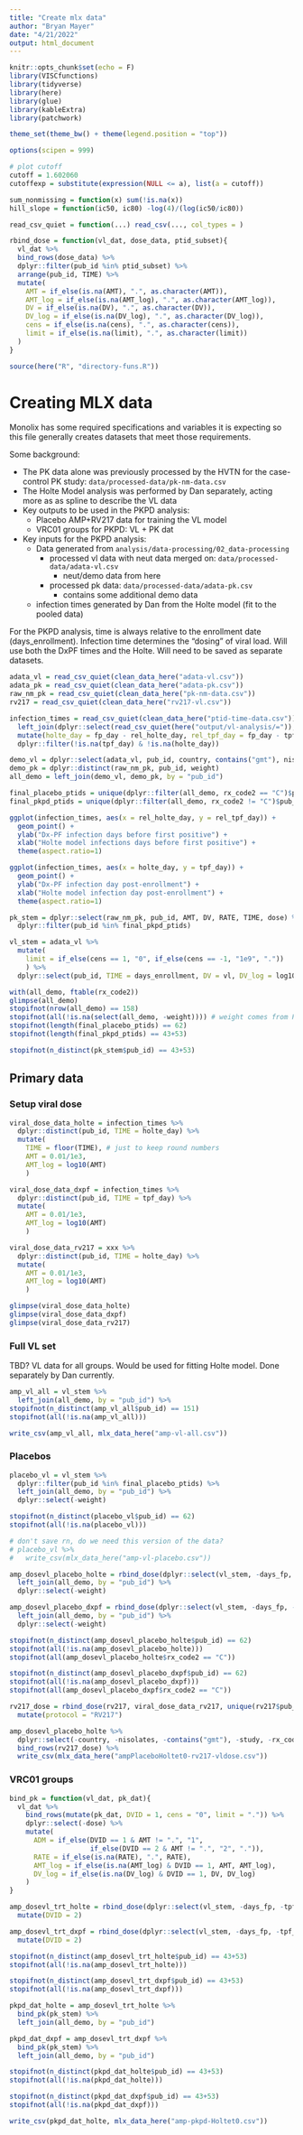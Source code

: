 ```yaml
---
title: "Create mlx data"
author: "Bryan Mayer"
date: "4/21/2022"
output: html_document
---
```


```r

knitr::opts_chunk$set(echo = F)
library(VISCfunctions)
library(tidyverse)
library(here)
library(glue)
library(kableExtra)
library(patchwork)

theme_set(theme_bw() + theme(legend.position = "top"))

options(scipen = 999)

# plot cutoff
cutoff = 1.602060
cutoffexp = substitute(expression(NULL <= a), list(a = cutoff))

sum_nonmissing = function(x) sum(!is.na(x))
hill_slope = function(ic50, ic80) -log(4)/(log(ic50/ic80))

read_csv_quiet = function(...) read_csv(..., col_types = )

rbind_dose = function(vl_dat, dose_data, ptid_subset){
  vl_dat %>%
  bind_rows(dose_data) %>%
  dplyr::filter(pub_id %in% ptid_subset) %>%
  arrange(pub_id, TIME) %>%
  mutate(
    AMT = if_else(is.na(AMT), ".", as.character(AMT)),
    AMT_log = if_else(is.na(AMT_log), ".", as.character(AMT_log)),
    DV = if_else(is.na(DV), ".", as.character(DV)),
    DV_log = if_else(is.na(DV_log), ".", as.character(DV_log)),
    cens = if_else(is.na(cens), ".", as.character(cens)),
    limit = if_else(is.na(limit), ".", as.character(limit))
  )
}

```


```r

source(here("R", "directory-funs.R"))
```

# Creating MLX data

Monolix has some required specifications and variables it is expecting so this file generally creates datasets that meet those requirements. 

Some background:

- The PK data alone was previously processed by the HVTN for the case-control PK study: `data/processed-data/pk-nm-data.csv`
- The Holte Model analysis was performed by Dan separately, acting more as as spline to describe the VL data
- Key outputs to be used in the PKPD analysis:
  - Placebo AMP+RV217 data for training the VL model
  - VRC01 groups for PKPD: VL + PK dat 
- Key inputs for the PKPD analysis:
  - Data generated from `analysis/data-processing/02_data-processing`
    - processed vl data with neut data merged on: `data/processed-data/adata-vl.csv`
      - neut/demo data from here
    - processed pk data: `data/processed-data/adata-pk.csv`
      - contains some additional demo data
  - infection times generated by Dan from the Holte model (fit to the pooled data)

For the PKPD analysis, time is always relative to the enrollment date (days_enrollment). Infection time determines the "dosing" of viral load. Will use both the DxPF times and the Holte. Will need to be saved as separate datasets.
    
    
```r
adata_vl = read_csv_quiet(clean_data_here("adata-vl.csv"))
adata_pk = read_csv_quiet(clean_data_here("adata-pk.csv"))
raw_nm_pk = read_csv_quiet(clean_data_here("pk-nm-data.csv"))
rv217 = read_csv_quiet(clean_data_here("rv217-vl.csv"))

infection_times = read_csv_quiet(clean_data_here("ptid-time-data.csv")) %>% dplyr::select(pub_id, tpf_day, fp_day) %>%
  left_join(dplyr::select(read_csv_quiet(here("output/vl-analysis/=")), pub_id = id, rel_holte_day = initT_mode), by = "pub_id") %>%
  mutate(holte_day = fp_day - rel_holte_day, rel_tpf_day = fp_day - tpf_day) %>%
  dplyr::filter(!is.na(tpf_day) & !is.na(holte_day))

demo_vl = dplyr::select(adata_vl, pub_id, country, contains("gmt"), nisolates, protocol, study, rx_code2) %>% distinct()
demo_pk = dplyr::distinct(raw_nm_pk, pub_id, weight)
all_demo = left_join(demo_vl, demo_pk, by = "pub_id")

final_placebo_ptids = unique(dplyr::filter(all_demo, rx_code2 == "C")$pub_id)
final_pkpd_ptids = unique(dplyr::filter(all_demo, rx_code2 != "C")$pub_id)

```


```r

ggplot(infection_times, aes(x = rel_holte_day, y = rel_tpf_day)) +
  geom_point() +
  ylab("Dx-PF infection days before first positive") +
  xlab("Holte model infections days before first positive") +
  theme(aspect.ratio=1)

ggplot(infection_times, aes(x = holte_day, y = tpf_day)) +
  geom_point() +
  ylab("Dx-PF infection day post-enrollment") +
  xlab("Holte model infection day post-enrollment") +
  theme(aspect.ratio=1)

```

```r

pk_stem = dplyr::select(raw_nm_pk, pub_id, AMT, DV, RATE, TIME, dose) %>%
  dplyr::filter(pub_id %in% final_pkpd_ptids)

vl_stem = adata_vl %>%
  mutate(
    limit = if_else(cens == 1, "0", if_else(cens == -1, "1e9", "."))
    ) %>%
  dplyr::select(pub_id, TIME = days_enrollment, DV = vl, DV_log = log10vl, days_fp, tpf_est = fp_post_tpf, cens, limit)

with(all_demo, ftable(rx_code2))
glimpse(all_demo)
stopifnot(nrow(all_demo) == 158)
stopifnot(all(!is.na(select(all_demo, -weight)))) # weight comes from PK data, VRC01 only currently
stopifnot(length(final_placebo_ptids) == 62)
stopifnot(length(final_pkpd_ptids) == 43+53)

stopifnot(n_distinct(pk_stem$pub_id) == 43+53)

```

## Primary data

### Setup viral dose

```r

viral_dose_data_holte = infection_times %>%
  dplyr::distinct(pub_id, TIME = holte_day) %>%
  mutate(
    TIME = floor(TIME), # just to keep round numbers
    AMT = 0.01/1e3,
    AMT_log = log10(AMT)
    )

viral_dose_data_dxpf = infection_times %>%
  dplyr::distinct(pub_id, TIME = tpf_day) %>%
  mutate(
    AMT = 0.01/1e3,
    AMT_log = log10(AMT)
    )

viral_dose_data_rv217 = xxx %>%
  dplyr::distinct(pub_id, TIME = holte_day) %>%
  mutate(
    AMT = 0.01/1e3,
    AMT_log = log10(AMT)
    )

glimpse(viral_dose_data_holte)
glimpse(viral_dose_data_dxpf)
glimpse(viral_dose_data_rv217)

```

### Full VL set

TBD? VL data for all groups. Would be used for fitting Holte model. Done separately by Dan currently.

```r

amp_vl_all = vl_stem %>%
  left_join(all_demo, by = "pub_id") %>%
stopifnot(n_distinct(amp_vl_all$pub_id) == 151)
stopifnot(all(!is.na(amp_vl_all)))

write_csv(amp_vl_all, mlx_data_here("amp-vl-all.csv"))

```

### Placebos

```r

placebo_vl = vl_stem %>%
  dplyr::filter(pub_id %in% final_placebo_ptids) %>%
  left_join(all_demo, by = "pub_id") %>%
  dplyr::select(-weight)

stopifnot(n_distinct(placebo_vl$pub_id) == 62)
stopifnot(all(!is.na(placebo_vl)))

# don't save rn, do we need this version of the data?
# placebo_vl %>%
#   write_csv(mlx_data_here("amp-vl-placebo.csv"))

amp_dosevl_placebo_holte = rbind_dose(dplyr::select(vl_stem, -days_fp, -tpf_est), viral_dose_data_holte, final_placebo_ptids) %>%
  left_join(all_demo, by = "pub_id") %>%
  dplyr::select(-weight)

amp_dosevl_placebo_dxpf = rbind_dose(dplyr::select(vl_stem, -days_fp, -tpf_est), viral_dose_data_dxpf, final_placebo_ptids) %>%
  left_join(all_demo, by = "pub_id") %>%
  dplyr::select(-weight)

stopifnot(n_distinct(amp_dosevl_placebo_holte$pub_id) == 62)
stopifnot(all(!is.na(amp_dosevl_placebo_holte)))
stopifnot(all(amp_dosevl_placebo_holte$rx_code2 == "C"))

stopifnot(n_distinct(amp_dosevl_placebo_dxpf$pub_id) == 62)
stopifnot(all(!is.na(amp_dosevl_placebo_dxpf)))
stopifnot(all(amp_dosevl_placebo_dxpf$rx_code2 == "C"))

```


```r

rv217_dose = rbind_dose(rv217, viral_dose_data_rv217, unique(rv217$pub_id)) %>%
  mutate(protocol = "RV217")

```


```r

amp_dosevl_placebo_holte %>%
  dplyr::select(-country, -nisolates, -contains("gmt"), -study, -rx_code2) %>%
  bind_rows(rv217_dose) %>%
  write_csv(mlx_data_here("ampPlaceboHoltet0-rv217-vldose.csv"))

```

### VRC01 groups

```r

bind_pk = function(vl_dat, pk_dat){
  vl_dat %>%
    bind_rows(mutate(pk_dat, DVID = 1, cens = "0", limit = ".")) %>%
    dplyr::select(-dose) %>%
    mutate(
      ADM = if_else(DVID == 1 & AMT != ".", "1",
                    if_else(DVID == 2 & AMT != ".", "2", ".")),
      RATE = if_else(is.na(RATE), ".", RATE),
      AMT_log = if_else(is.na(AMT_log) & DVID == 1, AMT, AMT_log),
      DV_log = if_else(is.na(DV_log) & DVID == 1, DV, DV_log)
    ) 
}

```

```r

amp_dosevl_trt_holte = rbind_dose(dplyr::select(vl_stem, -days_fp, -tpf_est), viral_dose_data_holte, final_pkpd_ptids) %>%
  mutate(DVID = 2)

amp_dosevl_trt_dxpf = rbind_dose(dplyr::select(vl_stem, -days_fp, -tpf_est), viral_dose_data_dxpf, final_pkpd_ptids) %>%
  mutate(DVID = 2)

stopifnot(n_distinct(amp_dosevl_trt_holte$pub_id) == 43+53)
stopifnot(all(!is.na(amp_dosevl_trt_holte)))

stopifnot(n_distinct(amp_dosevl_trt_dxpf$pub_id) == 43+53)
stopifnot(all(!is.na(amp_dosevl_trt_dxpf)))

```

```r

pkpd_dat_holte = amp_dosevl_trt_holte %>%
  bind_pk(pk_stem) %>%
  left_join(all_demo, by = "pub_id")

pkpd_dat_dxpf = amp_dosevl_trt_dxpf %>%
  bind_pk(pk_stem) %>%
  left_join(all_demo, by = "pub_id")

stopifnot(n_distinct(pkpd_dat_holte$pub_id) == 43+53)
stopifnot(all(!is.na(pkpd_dat_holte)))

stopifnot(n_distinct(pkpd_dat_dxpf$pub_id) == 43+53)
stopifnot(all(!is.na(pkpd_dat_dxpf)))

write_csv(pkpd_dat_holte, mlx_data_here("amp-pkpd-Holtet0.csv"))
```

